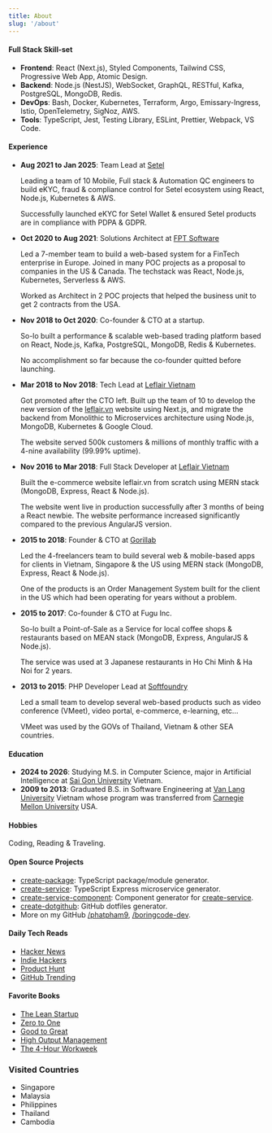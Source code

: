 ```yaml
---
title: About
slug: '/about'
---
```


#### Full Stack Skill-set

- **Frontend**: React (Next.js), Styled Components, Tailwind CSS, Progressive Web App, Atomic Design.
- **Backend**: Node.js (NestJS), WebSocket, GraphQL, RESTful, Kafka, PostgreSQL, MongoDB, Redis.
- **DevOps**: Bash, Docker, Kubernetes, Terraform, Argo, Emissary-Ingress, Istio, OpenTelemetry, SigNoz, AWS.
- **Tools**: TypeScript, Jest, Testing Library, ESLint, Prettier, Webpack, VS Code.

#### Experience

- **Aug 2021 to Jan 2025**: Team Lead at [Setel](https://setel.com)

  Leading a team of 10 Mobile, Full stack & Automation QC engineers to build eKYC, fraud & compliance control for Setel ecosystem using React, Node.js, Kubernetes & AWS.

  Successfully launched eKYC for Setel Wallet & ensured Setel products are in compliance with PDPA & GDPR.

- **Oct 2020 to Aug 2021**: Solutions Architect at [FPT Software](https://www.fpt-software.com)

  Led a 7-member team to build a web-based system for a FinTech enterprise in Europe. Joined in many POC projects as a proposal to companies in the US & Canada. The techstack was React, Node.js, Kubernetes, Serverless & AWS.

  Worked as Architect in 2 POC projects that helped the business unit to get 2 contracts from the USA.

- **Nov 2018 to Oct 2020**: Co-founder & CTO at a startup.

  So-lo built a performance & scalable web-based trading platform based on React, Node.js, Kafka, PostgreSQL, MongoDB, Redis & Kubernetes.

  No accomplishment so far because the co-founder quitted before launching.

- **Mar 2018 to Nov 2018**: Tech Lead at [Leflair Vietnam](https://leflair.vn)

  Got promoted after the CTO left. Built up the team of 10 to develop the new version of the [leflair.vn](https://leflair.vn) website using Next.js, and migrate the backend from Monolithic to Microservices architecture using Node.js, MongoDB, Kubernetes & Google Cloud.

  The website served 500k customers & millions of monthly traffic with a 4-nine availability (99.99% uptime).

- **Nov 2016 to Mar 2018**: Full Stack Developer at [Leflair Vietnam](https://leflair.vn)

  Built the e-commerce website leflair.vn from scratch using MERN stack (MongoDB, Express, React & Node.js).

  The website went live in production successfully after 3 months of being a React newbie. The website performance increased significantly compared to the previous AngularJS version.

- **2015 to 2018**: Founder & CTO at [Gorillab](https://github.com/gorillab)

  Led the 4-freelancers team to build several web & mobile-based apps for clients in Vietnam, Singapore & the US using MERN stack (MongoDB, Express, React & Node.js).

  One of the products is an Order Management System built for the client in the US which had been operating for years without a problem.

- **2015 to 2017**: Co-founder & CTO at Fugu Inc.

  So-lo built a Point-of-Sale as a Service for local coffee shops & restaurants based on MEAN stack (MongoDB, Express, AngularJS & Node.js).

  The service was used at 3 Japanese restaurants in Ho Chi Minh & Ha Noi for 2 years.

- **2013 to 2015**: PHP Developer Lead at [Softfoundry](http://www.softfoundry.com)

  Led a small team to develop several web-based products such as video conference (VMeet), video portal, e-commerce, e-learning, etc...

  VMeet was used by the GOVs of Thailand, Vietnam & other SEA countries.

#### Education

- **2024 to 2026**: Studying M.S. in Computer Science, major in Artificial Intelligence at [Sai Gon University](http://sgu.edu.vn/) Vietnam.
- **2009 to 2013**: Graduated B.S. in Software Engineering at [Van Lang University](http://www.vanlanguni.edu.vn/) Vietnam whose program was transferred from [Carnegie Mellon University](https://cmu.edu) USA.

#### Hobbies

Coding, Reading & Traveling.

#### Open Source Projects

- [create-package](https://github.com/boringcode-dev/create-package): TypeScript package/module generator.
- [create-service](https://github.com/boringcode-dev/create-service): TypeScript Express microservice generator.
- [create-service-component](https://github.com/boringcode-dev/create-service-component): Component generator for [create-service](https://github.com/boringcode-dev/create-service).
- [create-dotgithub](https://github.com/boringcode-dev/create-dotgithub): GitHub dotfiles generator.
- More on my GitHub [/phatpham9](https://github.com/phatpham9), [/boringcode-dev](https://github.com/boringcode-dev).

#### Daily Tech Reads

- [Hacker News](https://news.ycombinator.com)
- [Indie Hackers](https://www.indiehackers.com)
- [Product Hunt](https://www.producthunt.com)
- [GitHub Trending](https://github.com/trending)

#### Favorite Books

- [The Lean Startup](https://www.amazon.com/The-Lean-Startup-Eric-Ries-audiobook/dp/B005MM7HY8)
- [Zero to One](https://www.amazon.com/Zero-to-One-audiobook/dp/B00M284NY2)
- [Good to Great](https://www.amazon.com/Good-to-Great-Jim-Collins-audiobook/dp/B003VXI5MS)
- [High Output Management](https://www.amazon.com/Summary-High-Output-Management-Analysis/dp/1945251204)
- [The 4-Hour Workweek](https://www.amazon.com/4-Hour-Work-Week-Escape-Anywhere/dp/0091929113)

### Visited Countries

- Singapore
- Malaysia
- Philippines
- Thailand
- Cambodia
